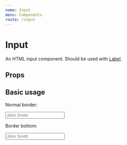 ```yaml
---
name: Input
menu: Components
route: /input
---
```



# Input

An HTML input component. Should be used with [Label](/label).

## Props

<Props of={Input} />

## Basic usage

Normal border:

<Playground>
  <Input
    className="custom-class"
    id="name"
    name="name"
    placeholder="John Smith"
    width="100%"
    border={1}
  />
</Playground>

Border bottom:

<Playground>
  <Input
    className="custom-class"
    id="name2"
    name="name2"
    placeholder="John Smith"
    color="tomato"
    border={1}
    borderBottom
    width="100%"
  />
</Playground>
